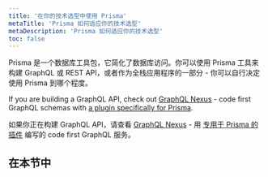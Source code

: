 ```yaml
---
title: '在你的技术选型中使用 Prisma'
metaTitle: 'Prisma 如何适应你的技术选型'
metaDescription: 'Prisma 如何适应你的技术选型'
toc: false
---
```


<TopBlock>

Prisma 是一个数据库工具包，它简化了数据库访问。你可以使用 Prisma 工具来构建 GraphQL 或 REST API，或者作为全栈应用程序的一部分 - 你可以自行决定使用 Prisma 到哪个程度。

<Tip>

If you are building a GraphQL API, check out [GraphQL Nexus](https://nexusjs.org/) - code first GraphQL schemas with [a plugin specifically for Prisma](https://nxs.li/plugins/prisma).

如果你正在构建 GraphQL API，请查看 [GraphQL Nexus](https://nexusjs.org/) - 用 [专用于 Prisma 的插件](https://nxs.li/plugins/prisma) 编写的 code first GraphQL 服务。

</Tip>

</TopBlock>

## 在本节中

<Subsections />

